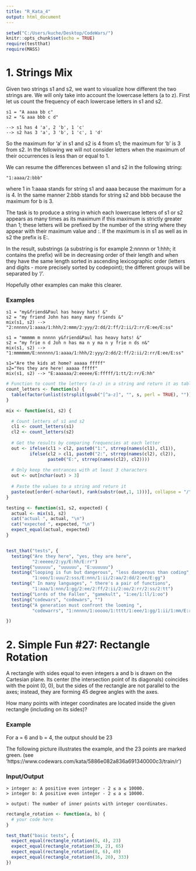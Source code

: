 ```yaml
---
title: "R_Kata_4"
output: html_document
---
```

  
```r
setwd("C:/Users/kuche/Desktop/CodeWars/")
knitr::opts_chunk$set(echo = TRUE)
require(testthat)
require(MASS)
```

# 1. Strings Mix

Given two strings s1 and s2, we want to visualize how different the two strings 
are. We will only take into account the lowercase letters (a to z). First let us
count the frequency of each lowercase letters in s1 and s2.

    s1 = "A aaaa bb c"
    s2 = "& aaa bbb c d"

    --> s1 has 4 'a', 2 'b', 1 'c'
    --> s2 has 3 'a', 3 'b', 1 'c', 1 'd'
    
So the maximum for 'a' in s1 and s2 is 4 from s1; the maximum for 'b' is 3 from s2.
In the following we will not consider letters when the maximum of their 
occurrences is less than or equal to 1.

We can resume the differences between s1 and s2 in the following string: 

    "1:aaaa/2:bbb" 
where 1 in 1:aaaa stands for string s1 and aaaa because the maximum for a is 4. 
In the same manner 2:bbb stands for string s2 and bbb because the maximum for b is 3.

The task is to produce a string in which each lowercase letters of s1 or s2 
appears as many times as its maximum if this maximum is strictly greater than 1; 
these letters will be prefixed by the number of the string where they appear with
their maximum value and :. If the maximum is in s1 as well as in s2 the prefix is E:.

In the result, substrings (a substring is for example 2:nnnnn or 1:hhh; it contains
the prefix) will be in decreasing order of their length and when they have the same
length sorted in ascending lexicographic order (letters and digits - more precisely
sorted by codepoint); the different groups will be separated by '/'. 

Hopefully other examples can make this clearer.

### Examples

    s1 = "my&friend&Paul has heavy hats! &"
    s2 = "my friend John has many many friends &"
    mix(s1, s2) --> "2:nnnnn/1:aaaa/1:hhh/2:mmm/2:yyy/2:dd/2:ff/2:ii/2:rr/E:ee/E:ss"

    s1 = "mmmmm m nnnnn y&friend&Paul has heavy hats! &"
    s2 = "my frie n d Joh n has ma n y ma n y frie n ds n&"
    mix(s1, s2) --> "1:mmmmmm/E:nnnnnn/1:aaaa/1:hhh/2:yyy/2:dd/2:ff/2:ii/2:rr/E:ee/E:ss"

    s1="Are the kids at home? aaaaa fffff"
    s2="Yes they are here! aaaaa fffff"
    mix(s1, s2) --> "E:aaaaaa/2:eeeee/E:fffff/1:tt/2:rr/E:hh"

```r
# Function to count the letters (a-z) in a string and return it as table
count_letters <- function(s) {
  table(factor(unlist(strsplit(gsub("[^a-z]", "", s, perl = TRUE), "")), levels = letters))
}

mix <- function(s1, s2) {

  # Count letters of s1 and s2 
  cl1 <- count_letters(s1)
  cl2 <- count_letters(s2)
  
  # Get the results by comparing frequencies at each letter
  out <- ifelse(cl1 > cl2, paste0("1:", strrep(names(cl1), cl1)),
         ifelse(cl2 > cl1, paste0("2:", strrep(names(cl2), cl2)),
                paste0("E:", strrep(names(cl2), cl2))))
  
  # Only keep the entrances with at least 3 characters 
  out <- out[nchar(out) > 3]
  
  # Paste the values to a string and return it
  paste(out[order(-nchar(out), rank(substr(out,1, 1)))], collapse = "/")
}

```

```r
testing <- function(s1, s2, expected) {
  actual <- mix(s1, s2)
  cat("actual ", actual, "\n")
  cat("expected ", expected, "\n")
  expect_equal(actual, expected)
}


test_that("tests", {
  testing("Are they here", "yes, they are here", 
          "2:eeeee/2:yy/E:hh/E:rr")
  testing("uuuuuu", "uuuuuu", "E:uuuuuu")
  testing("looping is fun but dangerous", "less dangerous than coding", 
          "1:ooo/1:uuu/2:sss/E:nnn/1:ii/2:aa/2:dd/2:ee/E:gg")
  testing(" In many languages", " there's a pair of functions", 
          "1:aaa/1:nnn/1:gg/2:ee/2:ff/2:ii/2:oo/2:rr/2:ss/2:tt")
  testing("Lords of the Fallen", "gamekult", "1:ee/1:ll/1:oo")
  testing("codewars", "codewars", "")
  testing("A generation must confront the looming ", 
          "codewarrs", "1:nnnnn/1:ooooo/1:tttt/1:eee/1:gg/1:ii/1:mm/E:rr")

})

```
# 2. Simple Fun #27: Rectangle Rotation

A rectangle with sides equal to even integers a and b is drawn on the Cartesian 
plane. Its center (the intersection point of its diagonals) coincides with the 
point (0, 0), but the sides of the rectangle are not parallel to the axes; 
instead, they are forming 45 degree angles with the axes.

How many points with integer coordinates are located inside the given rectangle 
(including on its sides)?

### Example
For a = 6 and b = 4, the output should be 23

The following picture illustrates the example, and the 23 points are marked green.
(see 'https://www.codewars.com/kata/5886e082a836a691340000c3/train/r')

### Input/Output
    > integer a: A positive even integer - 2 ≤ a ≤ 10000.
    > integer b: A positive even integer - 2 ≤ a ≤ 10000.

    > output: The number of inner points with integer coordinates.
    
```r
rectangle_rotation <- function(a, b) {
  # your code here
}
```
```r
test_that("basic tests", {
  expect_equal(rectangle_rotation(6, 4), 23)
  expect_equal(rectangle_rotation(30, 2), 65)
  expect_equal(rectangle_rotation(8, 6), 49)
  expect_equal(rectangle_rotation(16, 20), 333)
})
```

